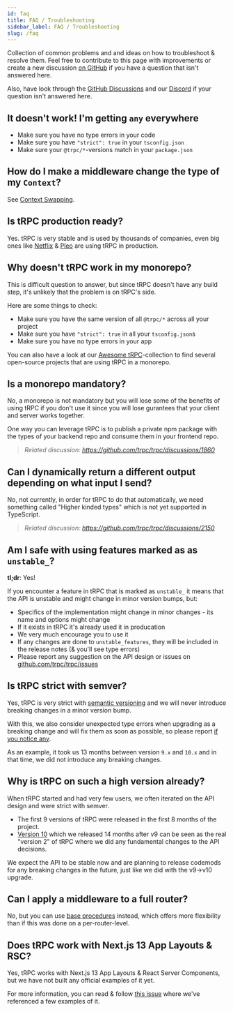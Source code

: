 ```yaml
---
id: faq
title: FAQ / Troubleshooting
sidebar_label: FAQ / Troubleshooting
slug: /faq
---
```


Collection of common problems and and ideas on how to troubleshoot & resolve them. Feel free to contribute to this page with improvements or create a new discussion [on GitHub](https://github.com/trpc/trpc/discussions) if you have a question that isn't answered here.

Also, have look through the [GitHub Discussions](https://github.com/trpc/trpc/discussions) and our [Discord](https://trpc.io/discord) if your question isn't answered here.

## It doesn't work! I'm getting `any` everywhere

- Make sure you have no type errors in your code
- Make sure you have `"strict": true` in your `tsconfig.json`
- Make sure your `@trpc/*`-versions match in your `package.json`

## How do I make a middleware change the type of my `Context`?

See [Context Swapping](middlewares#context-swapping).

## Is tRPC production ready?

Yes. tRPC is very stable and is used by thousands of companies, even big ones like [Netflix](https://netflix.com) & [Pleo](https://pleo.io) are using tRPC in production.

## Why doesn't tRPC work in my monorepo?

This is difficult question to answer, but since tRPC doesn't have any build step, it's unlikely that the problem is on tRPC's side.

Here are some things to check:

- Make sure you have the same version of all `@trpc/*` across all your project
- Make sure you have `"strict": true` in all your `tsconfig.json`s
- Make sure you have no type errors in your app

You can also have a look at our [Awesome tRPC](awesome-trpc)-collection to find several open-source projects that are using tRPC in a monorepo.

## Is a monorepo mandatory?

No, a monorepo is not mandatory but you will lose some of the benefits of using tRPC if you don't use it since you will lose gurantees that your client and server works together.

One way you can leverage tRPC is to publish a private npm package with the types of your backend repo and consume them in your frontend repo.

> _Related discussion: https://github.com/trpc/trpc/discussions/1860_

## Can I dynamically return a different output depending on what input I send?

No, not currently, in order for tRPC to do that automatically, we need something called "Higher kinded types" which is not yet supported in TypeScript.

> _Related discussion: https://github.com/trpc/trpc/discussions/2150_

## Am I safe with using features marked as as `unstable_`?

**tl;dr**: Yes!

If you encounter a feature in tRPC that is marked as `unstable_` it means that the API is unstable and might change in minor version bumps, but:

- Specifics of the implementation might change in minor changes - its name and options might change
- If it exists in tRPC it's already used it in producation
- We very much encourage you to use it
- If any changes are done to `unstable_features`, they will be included in the release notes (& you'll see type errors)
- Please report any suggestion on the API design or issues on [github.com/trpc/trpc/issues](https://github.com/trpc/trpc/issues)

## Is tRPC strict with semver?

Yes, tRPC is very strict with [semantic versioning](https://semver.org/) and we will never introduce breaking changes in a minor version bump.

With this, we also consider unexpected type errors when upgrading as a breaking change and will fix them as soon as possible, so please report [if you notice any](https://github.com/trpc/trpc/issues).

As an example, it took us 13 months between version `9.x` and `10.x` and in that time, we did not introduce any breaking changes.

## Why is tRPC on such a high version already?

When tRPC started and had very few users, we often iterated on the API design and were strict with semver.

- The first 9 versions of tRPC were released in the first 8 months of the project.
- [Version 10](https://trpc.io/blog/announcing-trpc-10) which we released 14 months after v9 can be seen as the real "version 2" of tRPC where we did any fundamental changes to the API decisions.

We expect the API to be stable now and are planning to release codemods for any breaking changes in the future, just like we did with the v9->v10 upgrade.

## Can I apply a middleware to a full router?

No, but you can use [base procedures](procedures#reusable-base-procedures) instead, which offers more flexibility than if this was done on a per-router-level.

## Does tRPC work with Next.js 13 App Layouts & RSC?

Yes, tRPC works with Next.js 13 App Layouts & React Server Components, but we have not built any official examples of it yet.

For more information, you can read & follow [this issue](https://github.com/trpc/trpc/issues/3297) where we've referenced a few examples of it.
